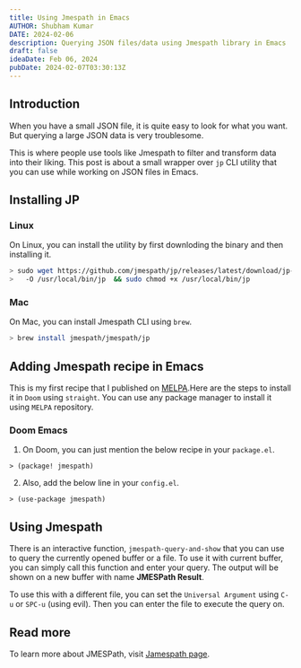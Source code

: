```yaml
---
title: Using Jmespath in Emacs
AUTHOR: Shubham Kumar
DATE: 2024-02-06
description: Querying JSON files/data using Jmespath library in Emacs
draft: false
ideaDate: Feb 06, 2024
pubDate: 2024-02-07T03:30:13Z
---
```



## Introduction

When you have a small JSON file, it is quite easy to look for what you want.
But querying a large JSON data is very troublesome.

This is where people use tools like Jmespath to filter and transform data into their liking.
This post is about a small wrapper over `jp` CLI utility that you can use while working on JSON files in Emacs.

## Installing JP

### Linux

On Linux, you can install the utility by first downloding the binary and then installing it.
```bash
> sudo wget https://github.com/jmespath/jp/releases/latest/download/jp-linux-amd64 \
>   -O /usr/local/bin/jp  && sudo chmod +x /usr/local/bin/jp
```

### Mac
On Mac, you can install Jmespath CLI using `brew`.
```bash
> brew install jmespath/jmespath/jp
```

## Adding Jmespath recipe in Emacs

This is my first recipe that I published on [MELPA](https://melpa.org/).Here are the steps to install it in `Doom` using `straight`.
You can use any package manager to install it using `MELPA` repository.

### Doom Emacs

1. On Doom, you can just mention the below recipe in your `package.el`.
```elisp
> (package! jmespath)
```

2. Also, add the below line in your `config.el`.
```elisp
> (use-package jmespath)
```

## Using Jmespath

There is an interactive function, `jmespath-query-and-show` that you can use to query the currently opened buffer or a file.
To use it with current buffer, you can simply call this function and enter your query.
The output will be shown on a new buffer with name **JMESPath Result**.

To use this with a different file, you can set the `Universal Argument` using `C-u` or `SPC-u` (using evil).
Then you can enter the file to execute the query on.

## Read more

To learn more about JMESPath, visit [Jamespath page](https://jmespath.org/).

